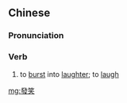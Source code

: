 ==Chinese==
{{zh-forms|s=发笑}}

===Pronunciation===
{{zh-pron
|m=fāxiào
|c=faat3 siu3
|cat=v
}}

===Verb===
{{zh-verb}}

# to [[burst]] into [[laughter]]; to [[laugh]]

[[mg:發笑]]